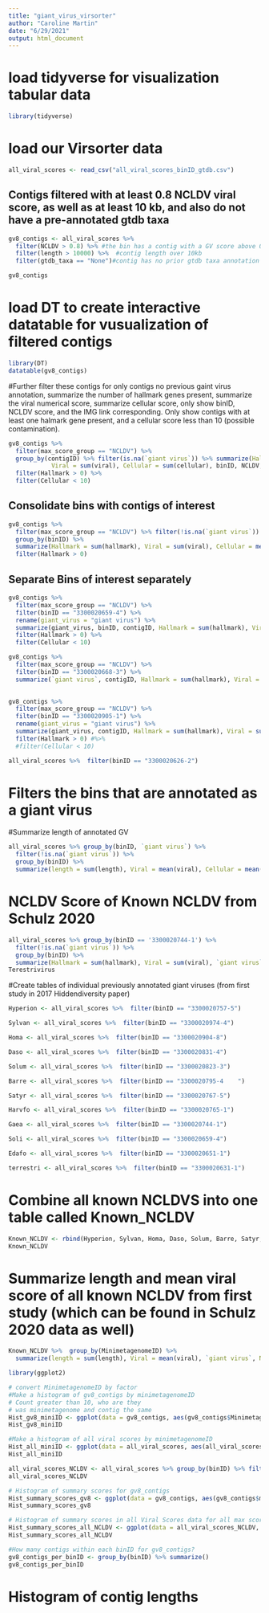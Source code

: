 ```yaml
---
title: "giant_virus_virsorter"
author: "Caroline Martin"
date: "6/29/2021"
output: html_document
---
```

# load tidyverse for visualization tabular data
```r
library(tidyverse)
```
# load our Virsorter data
```r
all_viral_scores <- read_csv("all_viral_scores_binID_gtdb.csv")
```
## Contigs filtered with at least 0.8 NCLDV viral score, as well as at least 10 kb, and also do not have a pre-annotated gtdb taxa
```r
gv8_contigs <- all_viral_scores %>%
  filter(NCLDV > 0.8) %>% #the bin has a contig with a GV score above 0.8
  filter(length > 10000) %>%  #contig length over 10kb 
  filter(gtdb_taxa == "None")#contig has no prior gtdb taxa annotation
```

```r
gv8_contigs
```
# load DT to create interactive datatable for vusualization of filtered contigs
```r
library(DT)
datatable(gv8_contigs)
```
#Further filter these contigs for only contigs  no previous gaint virus annotation, summarize the number of hallmark genes present, summarize the viral numerical score, summarize cellular score, only show binID, NCLDV score, and the IMG link corresponding. Only show contigs with at least one halmark gene present, and a cellular score less than 10 (possible contamination). 
```r
gv8_contigs %>% 
  filter(max_score_group == "NCLDV") %>% 
  group_by(contigID) %>% filter(is.na(`giant virus`)) %>% summarize(Hallmark = sum(hallmark),
            Viral = sum(viral), Cellular = sum(cellular), binID, NCLDV, `IMG link`) %>% 
  filter(Hallmark > 0) %>% 
  filter(Cellular < 10)
```

## Consolidate bins with contigs of interest
```r
gv8_contigs %>% 
  filter(max_score_group == "NCLDV") %>% filter(!is.na(`giant virus`)) %>% 
  group_by(binID) %>% 
  summarize(Hallmark = sum(hallmark), Viral = sum(viral), Cellular = mean(cellular), `giant virus`) %>% 
  filter(Hallmark > 0) 
```

## Separate Bins of interest separately 
```r
gv8_contigs %>% 
  filter(max_score_group == "NCLDV") %>% 
  filter(binID == "3300020659-4") %>% 
  rename(giant_virus = "giant virus") %>% 
  summarize(giant_virus, binID, contigID, Hallmark = sum(hallmark), Viral = sum(viral), Cellular = sum(cellular), binID, NCLDV) %>% 
  filter(Hallmark > 0) %>% 
  filter(Cellular < 10)
```

```r
gv8_contigs %>% 
  filter(max_score_group == "NCLDV") %>% 
  filter(binID == "3300020668-3") %>% 
  summarize(`giant virus`, contigID, Hallmark = sum(hallmark), Viral = sum(viral), Cellular = sum(cellular), binID, NCLDV, `IMG link`) 
  
```

```r
gv8_contigs %>% 
  filter(max_score_group == "NCLDV") %>% 
  filter(binID == "3300020905-1") %>% 
  rename(giant_virus = "giant virus") %>% 
  summarize(giant_virus, contigID, Hallmark = sum(hallmark), Viral = sum(viral), Cellular = sum(cellular), binID, NCLDV) %>% 
  filter(Hallmark > 0) #%>% 
  #filter(Cellular < 10)
```

```r
all_viral_scores %>%  filter(binID == "3300020626-2")
```
# Filters the bins that are annotated as a giant virus 

#Summarize length of annotated GV
```r
all_viral_scores %>% group_by(binID, `giant virus`) %>% 
  filter(!is.na(`giant virus`)) %>% 
  group_by(binID) %>% 
  summarize(length = sum(length), Viral = mean(viral), Cellular = mean(cellular), `giant virus`)
```
# NCLDV Score of Known NCLDV from Schulz 2020

```r
all_viral_scores %>% group_by(binID == '3300020744-1') %>% 
  filter(!is.na(`giant virus`)) %>% 
  group_by(binID) %>% 
  summarize(Hallmark = sum(hallmark), Viral = sum(viral), `giant virus`)
Terestrivirus
```

#Create tables of individual previously annotated giant viruses (from first study in 2017 Hiddendiversity paper)

```r
Hyperion <- all_viral_scores %>%  filter(binID == "3300020757-5")
```

```r
Sylvan <- all_viral_scores %>%  filter(binID == "3300020974-4")
```

```r
Homa <- all_viral_scores %>%  filter(binID == "3300020904-8")
```

```r
Daso <- all_viral_scores %>%  filter(binID == "3300020831-4")
```

```r
Solum <- all_viral_scores %>%  filter(binID == "3300020823-3")
```

```r
Barre <- all_viral_scores %>%  filter(binID == "3300020795-4	")
```

```r
Satyr <- all_viral_scores %>%  filter(binID == "3300020767-5")
```

```r
Harvfo <- all_viral_scores %>%  filter(binID == "3300020765-1")
```

```r
Gaea <- all_viral_scores %>%  filter(binID == "3300020744-1")
```

```r
Soli <- all_viral_scores %>%  filter(binID == "3300020659-4")
```

```r
Edafo <- all_viral_scores %>%  filter(binID == "3300020651-1")
```

```r
terrestri <- all_viral_scores %>%  filter(binID == "3300020631-1")
```
# Combine all known NCLDVS into one table called Known_NCLDV
```r
Known_NCLDV <- rbind(Hyperion, Sylvan, Homa, Daso, Solum, Barre, Satyr, Harvfo, Gaea, Soli, Edafo, terrestri)
Known_NCLDV
```
# Summarize length and mean viral score of all known NCLDV from first study (which can be found in Schulz 2020 data as well)

```r
Known_NCLDV %>%  group_by(MinimetagenomeID) %>% 
  summarize(length = sum(length), Viral = mean(viral), `giant virus`, NCLDV = mean(NCLDV))
```

```r
library(ggplot2)
```

```r
# convert MinimetagenomeID by factor
#Make a histogram of gv8_contigs by minimetagenomeID
# Count greater than 10, who are they
# was minimetagenome and contig the same 
Hist_gv8_miniID <- ggplot(data = gv8_contigs, aes(gv8_contigs$MinimetagenomeID)) + geom_histogram(col = 'blue', fill = 'purple') + labs(title="Histogram of MinimetagenomeID for filtered Giant Virus contigs", x="MinimetagenomeID", y="Count")
Hist_gv8_miniID
```
```r
#Make a histogram of all viral scores by minimetagenomeID
Hist_all_miniID <- ggplot(data = all_viral_scores, aes(all_viral_scores$binID)) + geom_histogram(col = 'yellow', fill = 'pink') + labs(title = "Histogram of minimetagenomeID for all viral scores", x = "binID", y = "Count")
Hist_all_miniID
```
```r
all_viral_scores_NCLDV <- all_viral_scores %>% group_by(binID) %>% filter(max_score_group == 'NCLDV')
all_viral_scores_NCLDV
```

```r
# Histogram of summary scores for gv8_contigs  
Hist_summary_scores_gv8 <- ggplot(data = gv8_contigs, aes(gv8_contigs$max_score)) + geom_histogram(col = 'gray', fill = 'maroon') + labs(title = "Histrogram of summary scores in filtered Giant Virus contigs", x = "Summary Scores (max score) for NCLDV", y = "Count")
Hist_summary_scores_gv8
```

```r
# Histogram of summary scores in all Viral Scores data for all max score group as NCLDV
Hist_summary_scores_all_NCLDV <- ggplot(data = all_viral_scores_NCLDV, aes(all_viral_scores_NCLDV$max_score)) + geom_histogram(col = 'maroon', fill = 'gray') + labs(title = 'Histogram of summary scores for all NCLDV in all viral scores', x = "Summary Scores for NCLDV", y = "Count")
Hist_summary_scores_all_NCLDV
```

```r
#How many contigs within each binID for gv8_contigs? 
gv8_contigs_per_binID <- group_by(binID) %>% summarize()
gv8_contigs_per_binID
```
# Histogram of contig lengths
